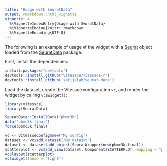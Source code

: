 ```yaml
---
title: "Usage with SeuratData"
output: rmarkdown::html_vignette
vignette: >
  %\VignetteIndexEntry{Usage with SeuratData}
  %\VignetteEngine{knitr::rmarkdown}
  %\VignetteEncoding{UTF-8}
---
```


The following is an example of usage of the widget with a [Seurat](https://satijalab.org/seurat/) object loaded from the [SeuratData](https://github.com/satijalab/seurat-data) package.

First, install the dependencies:

```r
install.packages("devtools")
devtools::install_github("vitessce/vitessce-r")
devtools::install_github('satijalab/seurat-data')
```

Load the dataset, create the Vitessce configuration `vc`, and render the widget by calling `vc$widget()`:

```r
library(vitessce)
library(SeuratData)

SeuratData::InstallData("pbmc3k")
data("pbmc3k.final")
force(pbmc3k.final)

vc <- VitessceConfig$new("My config")
dataset <- vc$add_dataset("My dataset")
dataset <- dataset$add_object(SeuratWrapper$new(pbmc3k.final))
scatterplot <- vc$add_view(dataset, Component$SCATTERPLOT, mapping = "pca")
vc$layout(scatterplot)
vc$widget(theme = "light")
```



